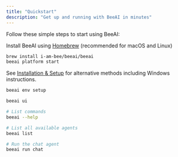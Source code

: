 ```yaml
---
title: "Quickstart"
description: "Get up and running with BeeAI in minutes"
---
```


Follow these simple steps to start using BeeAI:

<Steps>
   <Step title="Install BeeAI">

Install BeeAI using [Homebrew](https://brew.sh/) (recommended for macOS and Linux)

```sh
brew install i-am-bee/beeai/beeai
beeai platform start
```

See [Installation & Setup](/introduction/installation) for alternative methods including Windows instructions.

   </Step>
   <Step title="Configure your LLM provider"> 
   
```sh
beeai env setup
```

   </Step>
   <Step title="Launch the web interface">

```sh
beeai ui
```

   </Step>
   <Step title="Use from the terminal">

```sh
# List commands
beeai --help

# List all available agents
beeai list

# Run the chat agent
beeai run chat
```

   </Step>
</Steps>

